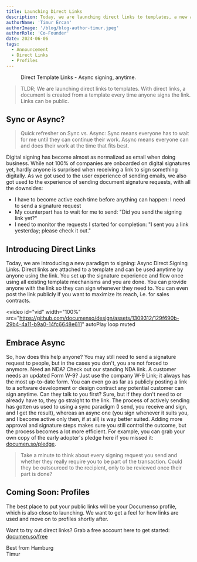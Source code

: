 ```yaml
---
title: Launching Direct Links
description: Today, we are launching direct links to templates, a new and async way to get documents signed.
authorName: 'Timur Ercan'
authorImage: '/blog/blog-author-timur.jpeg'
authorRole: 'Co-Founder'
date: 2024-06-06
tags:
  - Announcement
  - Direct Links
  - Profiles
---
```


<figure>
  <MdxNextImage
    src="/blog/direct-links.png"
    width="1400"
    height="884"
    alt="Documenso announcement blog banner"
  />

  <figcaption className="text-center">Direct Template Links - Async signing, anytime.</figcaption>
</figure>

> TLDR; We are launching direct links to templates. With direct links, a document is created from a template every time anyone signs the link. Links can be public.

## Sync or Async?
> Quick refresher on Sync vs. Async: Sync means everyone has to wait for me until they can continue their work. Async means everyone can and does their work at the time that fits best.

Digital signing has become almost as normalized as email when doing business. While not 100% of companies are onboarded on digital signatures yet, hardly anyone is surprised when receiving a link to sign something digitally. As we got used to the user experience of sending emails, we also got used to the experience of sending document signature requests, with all the downsides:

- I have to become active each time before anything can happen: I need to send a signature request
- My counterpart has to wait for me to send: "Did you send the signing link yet?"
- I need to monitor the requests I started for completion: "I sent you a link yesterday; please check it out."

## Introducing Direct Links
Today, we are introducing a new paradigm to signing: Async Direct Signing Links. Direct links are attached to a template and can be used anytime by anyone using the link. You set up the signature experience and flow once using all existing template mechanisms and you are done. You can provide anyone with the link so they can sign whenever they need to. You can even post the link publicly if you want to maximize its reach, i.e. for sales contracts.

<video
  id="vid"
  width="100%"
  src="https://github.com/documenso/design/assets/1309312/129f690b-29b4-4a11-b9a0-14fc6648e611"
  autoPlay
  loop
  muted
></video>


## Embrace Async
So, how does this help anyone? You may still need to send a signature request to people, but in the cases you don't, you are not forced to anymore. Need an NDA? Check out our standing NDA link. A customer needs an updated Form W-9? Just use the company W-9 Link; it always has the most up-to-date form. You can even go as far as publicly posting a link to a software development or design contract any potential customer can sign anytime. Can they talk to you first? Sure, but if they don't need to or already have to, they go straight to the link. The process of actively sending has gotten us used to using a sync paradigm (I send, you receive and sign, and I get the result), whereas an async one (you sign whenever it suits you, and I become active only then, if at all) is way better suited. Adding more approval and signature steps makes sure you still control the outcome, but the process becomes a lot more efficient. For example, you can grab your own copy of the early adopter's pledge here if you missed it: [documen.so/pledge](https://documen.so/pledge).

> Take a minute to think about every signing request you send and whether they really require you to be part of the transaction. Could they be outsourced to the recipient, only to be reviewed once their part is done?



## Coming Soon: Profiles
The best place to put your public links will be your Documenso profile, which is also close to launching. We want to get a feel for how links are used and move on to profiles shortly after.

Want to try out direct links? Grab a free account here to get started: [documen.so/free](https://documen.so/free)


Best from Hamburg\
Timur